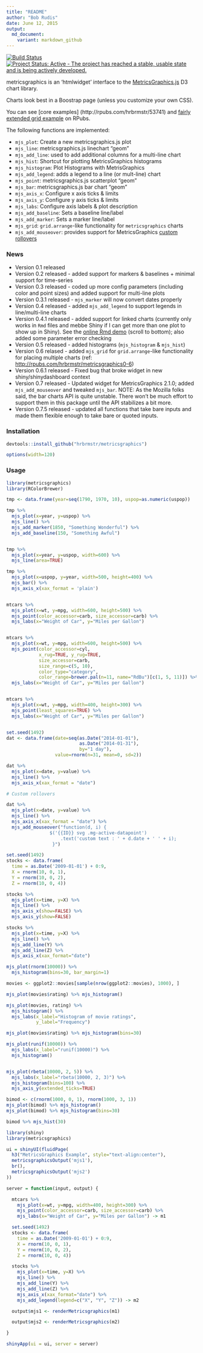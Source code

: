 ```yaml
---
title: "README"
author: "Bob Rudis"
date: June 12, 2015
output:
  md_document:
    variant: markdown_github
---
```


[![Build Status](https://travis-ci.org/hrbrmstr/metricsgraphics.svg)](https://travis-ci.org/hrbrmstr/metricsgraphics) [![Project Status: Active - The project has reached a stable, usable state and is being actively developed.](http://www.repostatus.org/badges/0.1.0/active.svg)](http://www.repostatus.org/#active)

metricsgraphics is an 'htmlwidget' interface to the [MetricsGraphics.js](http://metricsgraphicsjs.org/) D3 chart library.

Charts look best in a Boostrap page (unless you customize your own CSS).

You can see [core examples] (http://rpubs.com/hrbrmstr/53741) and [fairly extended grid example](http://rpubs.com/hrbrmstr/mjs_grid_07) on RPubs.

The following functions are implemented:

- `mjs_plot`:  Create a new metricsgraphics.js plot
- `mjs_line`:  metricsgraphics.js linechart "geom"
- `mjs_add_line`: used to add additional columns for a multi-line chart
- `mjs_hist`: Shortcut for plotting MetricsGraphics histograms
- `mjs_histogram`: Plot Histograms with MetrisGraphics
- `mjs_add_legend`: adds a legend to a line (or mult-line) chart
- `mjs_point`:	metricsgraphics.js scatterplot "geom"
- `mjs_bar`:  metricsgraphics.js bar chart "geom"
- `mjs_axis_x`:  Configure x axis ticks & limits
- `mjs_axis_y`:	Configure y axis ticks & limits
- `mjs_labs`:	Configure axis labels & plot description
- `mjs_add_baseline`: Sets a baseline line/label
- `mjs_add_marker`: Sets a marker line/label
- `mjs_grid`: `grid.arrange`-like functionality for `metricsgraphics` charts
- `mjs_add_mouseover`: provides support for MetricsGraphics [custom rollovers](https://github.com/mozilla/metrics-graphics/wiki/Graphic#mouseover)

### News

- Version 0.1 released
- Version 0.2 released - added support for markers & baselines + minimal support for time-series
- Version 0.3 released - coded up more config parameters (including color and point sizes) and added support for multi-line plots
- Version 0.3.1 released - `mjs_marker` will now convert dates properly
- Version 0.4 released - added `mjs_add_legend` to support legends in line/multi-line charts
- Version 0.4.1 released - added support for linked charts (currently only works in `Rmd` files and mebbe Shiny if I can get more than one plot to show up in Shiny). See the [online Rmd demo](http://rpubs.com/hrbrmstr/52765) (scroll to bottom); also added some parameter error checking
- Version 0.5 released - added histograms (`mjs_histogram` & `mjs_hist`)
- Version 0.6 relased - added `mjs_grid` for `grid.arrange`-like functionality for placing multiple charts (ref: [http://rpubs.com/hrbrmstr/metricsgraphics0-6](http://rpubs.com/hrbrmstr/metricsgraphics0-6))
- Version 0.6.1 released - Fixed bug that broke widget in new shiny/shinydashboard context
- Version 0.7 released - Updated widget for MetricsGraphics 2.1.0; added `mjs_add_mouseover` and tweaked `mjs_bar`. NOTE: As the Mozilla folks said, the bar charts API is quite unstable. There won't be much effort to support them in this package until the API stabilizes a bit more.
- Version 0.7.5 released - updated all functions that take bare inputs and made them flexible enough to take bare or quoted inputs.

### Installation

```r
devtools::install_github("hrbrmstr/metricsgraphics")
```

```r
options(width=120)
```

### Usage

```r
library(metricsgraphics)
library(RColorBrewer)

tmp <- data.frame(year=seq(1790, 1970, 10), uspop=as.numeric(uspop))

tmp %>%
  mjs_plot(x=year, y=uspop) %>%
  mjs_line() %>%
  mjs_add_marker(1850, "Something Wonderful") %>%
  mjs_add_baseline(150, "Something Awful")


tmp %>%
  mjs_plot(x=year, y=uspop, width=600) %>%
  mjs_line(area=TRUE)

tmp %>%
  mjs_plot(x=uspop, y=year, width=500, height=400) %>%
  mjs_bar() %>%
  mjs_axis_x(xax_format = 'plain')


mtcars %>%
  mjs_plot(x=wt, y=mpg, width=600, height=500) %>%
  mjs_point(color_accessor=carb, size_accessor=carb) %>%
  mjs_labs(x="Weight of Car", y="Miles per Gallon")


mtcars %>%
  mjs_plot(x=wt, y=mpg, width=600, height=500) %>%
  mjs_point(color_accessor=cyl,
            x_rug=TRUE, y_rug=TRUE,
            size_accessor=carb,
            size_range=c(5, 10),
            color_type="category",
            color_range=brewer.pal(n=11, name="RdBu")[c(1, 5, 11)]) %>%
  mjs_labs(x="Weight of Car", y="Miles per Gallon")


mtcars %>%
  mjs_plot(x=wt, y=mpg, width=400, height=300) %>%
  mjs_point(least_squares=TRUE) %>%
  mjs_labs(x="Weight of Car", y="Miles per Gallon")


set.seed(1492)
dat <- data.frame(date=seq(as.Date("2014-01-01"),
                           as.Date("2014-01-31"),
                           by="1 day"),
                  value=rnorm(n=31, mean=0, sd=2))

dat %>%
  mjs_plot(x=date, y=value) %>%
  mjs_line() %>%
  mjs_axis_x(xax_format = "date")

# Custom rollovers

dat %>%
  mjs_plot(x=date, y=value) %>%
  mjs_line() %>%
  mjs_axis_x(xax_format = "date") %>%
  mjs_add_mouseover("function(d, i) {
                $('{{ID}} svg .mg-active-datapoint')
                    .text('custom text : ' + d.date + ' ' + i);
                 }")

set.seed(1492)
stocks <- data.frame(
  time = as.Date('2009-01-01') + 0:9,
  X = rnorm(10, 0, 1),
  Y = rnorm(10, 0, 2),
  Z = rnorm(10, 0, 4))

stocks %>%
  mjs_plot(x=time, y=X) %>%
  mjs_line() %>%
  mjs_axis_x(show=FALSE) %>%
  mjs_axis_y(show=FALSE)

stocks %>%
  mjs_plot(x=time, y=X) %>%
  mjs_line() %>%
  mjs_add_line(Y) %>%
  mjs_add_line(Z) %>%
  mjs_axis_x(xax_format="date")

mjs_plot(rnorm(10000)) %>%
  mjs_histogram(bins=30, bar_margin=1)

movies <- ggplot2::movies[sample(nrow(ggplot2::movies), 1000), ]

mjs_plot(movies$rating) %>% mjs_histogram()

mjs_plot(movies, rating) %>% 
  mjs_histogram() %>% 
  mjs_labs(x_label="Histogram of movie ratings", 
           y_label="Frequency")

mjs_plot(movies$rating) %>% mjs_histogram(bins=30)

mjs_plot(runif(10000)) %>% 
  mjs_labs(x_label="runif(10000)") %>%
  mjs_histogram()


mjs_plot(rbeta(10000, 2, 5)) %>%
  mjs_labs(x_label="rbeta(10000, 2, 3)") %>%
  mjs_histogram(bins=100) %>% 
  mjs_axis_y(extended_ticks=TRUE)

bimod <- c(rnorm(1000, 0, 1), rnorm(1000, 3, 1))
mjs_plot(bimod) %>% mjs_histogram() 
mjs_plot(bimod) %>% mjs_histogram(bins=30) 

bimod %>% mjs_hist(30)

library(shiny)
library(metricsgraphics)

ui = shinyUI(fluidPage(
  h3("MetricsGraphics Example", style="text-align:center"),
  metricsgraphicsOutput('mjs1'),
  br(),
  metricsgraphicsOutput('mjs2')
))

server = function(input, output) {

  mtcars %>%
    mjs_plot(x=wt, y=mpg, width=400, height=300) %>%
    mjs_point(color_accessor=carb, size_accessor=carb) %>%
    mjs_labs(x="Weight of Car", y="Miles per Gallon") -> m1

  set.seed(1492)
  stocks <- data.frame(
    time = as.Date('2009-01-01') + 0:9,
    X = rnorm(10, 0, 1),
    Y = rnorm(10, 0, 2),
    Z = rnorm(10, 0, 4))

  stocks %>%
    mjs_plot(x=time, y=X) %>%
    mjs_line() %>%
    mjs_add_line(Y) %>%
    mjs_add_line(Z) %>%
    mjs_axis_x(xax_format="date") %>%
    mjs_add_legend(legend=c("X", "Y", "Z")) -> m2

  output$mjs1 <- renderMetricsgraphics(m1)

  output$mjs2 <- renderMetricsgraphics(m2)

}

shinyApp(ui = ui, server = server)

```

